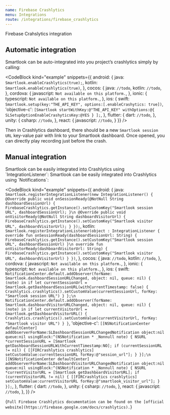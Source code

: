 ```yaml
---
name: Firebase Crashlytics
menu: Integrations
route: /integrations/firebase_crashlytics
---
```



<TextBlock kind="title">Firebase Crahslytics integration</TextBlock>

## Automatic integration

Smartlook can be auto-integrated into you project’s crashlytics simply by calling:

<CodeBlock
  kind="example"
  snippets={{
    android: {
      java: `
Smartlook.enableCrashlytics(true);
      `,
      kotlin: `
Smartlook.enableCrashlytics(true)
      `,
    },
    cocos: {
      java: `
//todo
      `,
      kotlin: `
//todo
      `,
    },
    cordova: {
      javascript: `
Not available on this platform.
      `,
    }, 
    ionic: {
      typescript: `
Not available on this platform.
      `,
    }, 
    ios: {
      swift: `
Smartlook.setup(key:"THE_API_KEY", options:[.enableCrashytics: true])
      `,
      'objective-c': `
[Smartlook startWithKey:@"THE_API_KEY" withOptions:@{ SLSetupOptionEnableCrashyticsKey:@YES } ];
      `,
    },
    flutter: {
      dart: `
//todo
      `,
  },
  unity: {
    csharp: `
//todo
`,
  },
  react: {
      javascript: `
//todo
      `,
  }
  }}
/>

Then in Crashlytics dashboard, there should be a new `Smartlook session URL` key-value pair with link to your Smartlook dashboard. Once opened, you can directly play recording just before the crash.

## Manual integration

<TextBlock invisibleOn='ios'>
Smartlook can be easily integrated into Crashlytics using `IntegrationListener`:
</TextBlock>

<TextBlock visibleOn='ios'>
Smartlook can be easily integrated into Crashlytics using `Notifications`:
</TextBlock>

<CodeBlock
  kind="example"
  snippets={{
    android: {
      java: `
Smartlook.registerIntegrationListener(new IntegrationListener() {
    @Override
    public void onSessionReady(@NotNull String dashboardSessionUrl) {
        FirebaseCrashlytics.getInstance().setCustomKey("Smartlook session URL", dashboardSessionUrl);
    }\n
    @Override
    public void onVisitorReady(@NotNull String dashboardVisitorUrl) {
        FirebaseCrashlytics.getInstance().setCustomKey("Smartlook visitor URL", dashboardVisitorUrl);
    }
});
      `,
      kotlin: `
Smartlook.registerIntegrationListener(object : IntegrationListener {
    override fun onSessionReady(dashboardSessionUrl: String) {
        FirebaseCrashlytics.getInstance().setCustomKey("Smartlook session URL", dashboardSessionUrl)
    }\n
    override fun onVisitorReady(dashboardVisitorUrl: String) {
        FirebaseCrashlytics.getInstance().setCustomKey("Smartlook visitor URL", dashboardVisitorUrl)
    }
})
      `,
    },
    cocos: {
      java: `
//todo
      `,
      kotlin: `
//todo
      `,
    },
    cordova: {
      javascript: `
Not available on this platform.
      `,
    }, 
    ionic: {
      typescript: `
Not available on this platform.
      `,
    }, 
    ios: {
      swift: `
NotificationCenter.default.addObserver(forName: Smartlook.dashboardSessionURLChanged, object: nil, queue: nil) { (note) in
  if let currentSessionUrl = Smartlook.getDashboardSessionURL(withCurrentTimestamp: false) {
        Crashlytics.crashlytics().setCustomValue(currentSessionUrl, forKey: "Smartlook session URL")
  }
};\n
NotificationCenter.default.addObserver(forName: Smartlook.dashboardVisitorURLChanged, object: nil, queue: nil) { (note) in
  if let currentVisitorUrl = Smartlook.getDashboardVisitorURL() {
    Crashlytics.crashlytics().setCustomValue(currentVisitorUrl, forKey: "Smartlook visitor URL")
  }
}
      `,
      'objective-c': `
[[NSNotificationCenter defaultCenter] addObserverForName:SLDashboardSessionURLChangedNotification object:nil queue:nil usingBlock:^(NSNotification * _Nonnull note) {
    NSURL *currentSessionURL = [Smartlook getDashboardSessionURLWithCurrentTimestamp:NO];
    if (currentSessionURL != nil) {
        [[FIRCrashlytics crashlytics] setCustomValue:currentSessionURL forKey:@"session_url"];
    }
}];\n
[[NSNotificationCenter defaultCenter] addObserverForName:SLDashboardVisitorURLChangedNotification object:nil queue:nil usingBlock:^(NSNotification * _Nonnull note) {
    NSURL *currentVisitorURL = [Smartlook getDashboardVisitorURL];
    if (currentVisitorURL != nil) {
        [[FIRCrashlytics crashlytics] setCustomValue:currentVisitorURL forKey:@"smartlook_visitor_url"];
    }
}];
      `,
    },
    flutter: {
      dart: `
//todo
      `,
  },
  unity: {
    csharp: `
//todo
`,
  },
  react: {
      javascript: `
//todo
      `,
  },
  }}
/>

<TextBlock kind="note">{`
Full Firebase Crashlytics documentation can be found on the [official website](https://firebase.google.com/docs/crashlytics).
`}</TextBlock>
